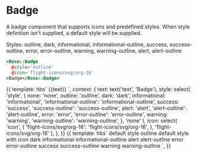 
<Meta title="Rose|Badge" component="Badge" />

# Badge

A badge component that supports icons and predefined styles.
When style definition isn't supplied, a default style will be supplied.

Styles: outline, dark, informational, informational-outline, success, success-outline, error, error-outline, warning, warning-outline, alert, alert-outline

```handlebars
<Rose::Badge
  @style='outline'
  @icon='flight-icons/svg/org-16'
>Badge</Rose::Badge>
```

<Preview>
  <Story name="Basic">
    {{
      template: hbs`<Rose::Badge
      @style={{style}}
      @icon={{icon}}>
      {{text}}
      </Rose::Badge>`,
      context: {
        text: text('text', 'Badge'),
        style: select(
          'style',
          {
            none: 'none',
            outline: 'outline',
            dark: 'dark',
            informational: 'informational',
            'informational-outline': 'informational-outline',
            success: 'success',
            'success-outline': 'success-outline',
            alert: 'alert',
            'alert-outline': 'alert-outline',
            error: 'error',
            'error-outline': 'error-outline',
            warning: 'warning',
            'warning-outline': 'warning-outline',
          },
          'none'
        ),
        icon: select(
          'icon',
          {
            'flight-icons/svg/org-16': 'flight-icons/svg/org-16',
          },
          'flight-icons/svg/org-16'
        ),
      },
    }}
  </Story>
</Preview>

<Preview>
  <Story name="Style legend">
    {{
      template: hbs`
    <Rose::Badge>default style</Rose::Badge>
    <Rose::Badge @style="outline">outline</Rose::Badge>
    <Rose::Badge @icon="flight-icons/svg/org-16">default style with icon</Rose::Badge>
    <Rose::Badge @style="dark">dark</Rose::Badge>
    <Rose::Badge @style="informational">informational</Rose::Badge>
    <Rose::Badge @style="informational-outline">informational-outline</Rose::Badge>
    <Rose::Badge @style="alert">alert</Rose::Badge>
    <Rose::Badge @style="alert-outline">alert-outline</Rose::Badge>
    <Rose::Badge @style="error">error</Rose::Badge>
    <Rose::Badge @style="error-outline">error-outline</Rose::Badge>
    <Rose::Badge @style="success">success</Rose::Badge>
    <Rose::Badge @style="success-outline">success-outline</Rose::Badge>
    <Rose::Badge @style="warning">warning</Rose::Badge>
    <Rose::Badge @style="warning-outline">warning-outline</Rose::Badge>
    `,
    }}
  </Story>
</Preview>
